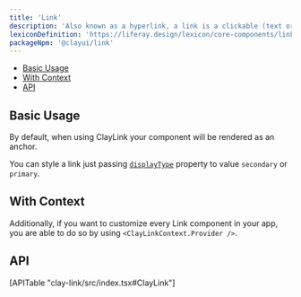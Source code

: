 ```yaml
---
title: 'Link'
description: 'Also known as a hyperlink, a link is a clickable (text or image) element used for navigation purposes.'
lexiconDefinition: 'https://liferay.design/lexicon/core-components/link/'
packageNpm: '@clayui/link'
---
```



<div class="nav-toc-absolute">
<div class="nav-toc">

-   [Basic Usage](#basic-usage)
-   [With Context](#with-context)
-   [API](#api)

</div>
</div>

## Basic Usage

By default, when using ClayLink your component will be rendered as an anchor.

You can style a link just passing [`displayType`](#api-displayType) property to value `secondary` or `primary`.

<Link />

## With Context

Additionally, if you want to customize every Link component in your app, you are able to do so by using `<ClayLinkContext.Provider />`.

<LinkContext />

## API

<div>[APITable "clay-link/src/index.tsx#ClayLink"]</div>
